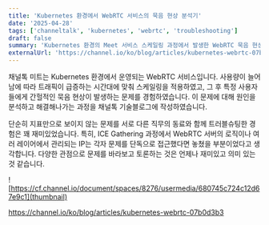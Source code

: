 ```yaml
---
title: 'Kubernetes 환경에서 WebRTC 서비스의 묵음 현상 분석기'
date: '2025-04-28'
tags: ['channeltalk', 'kubernetes', 'webrtc', 'troubleshooting']
draft: false
summary: 'Kubernetes 환경의 Meet 서비스 스케일링 과정에서 발생한 WebRTC 묵음 현상에 대해 원인을 분석하고 해결해나가는 과정을 채널톡 기술블로그에 작성하였습니다'
externalUrl: 'https://channel.io/ko/blog/articles/kubernetes-webrtc-07b0d3b3'
---
```


채널톡 미트는 Kubernetes 환경에서 운영되는 WebRTC 서비스입니다. 사용량이 늘어남에 따라 트래픽이 급증하는 시간대에 맞춰 스케일링을 적용하였고, 그 후 특정 사용자들에게 간헐적인 묵음 현상이 발생하는 문제를 경험하였습니다. 이 문제에 대해 원인을 분석하고 해결해나가는 과정을 채널톡 기술블로그에 작성하였습니다.

단순히 지표만으로 보이지 않는 문제를 서로 다른 직무의 동료와 함께 트러블슈팅한 경험은 꽤 재미있었습니다. 특히, ICE Gathering 과정에서 WebRTC 서버의 로직이나 여러 레이어에서 관리되는 IP는 각자 문제를 단독으로 접근했다면 놓쳤을 부분이었다고 생각합니다. 다양한 관점으로 문제를 바라보고 토론하는 것은 언제나 재미있고 의미 있는 것 같습니다.

![https://cf.channel.io/document/spaces/8276/usermedia/680745c724c12d67e9c1](thumbnail)

https://channel.io/ko/blog/articles/kubernetes-webrtc-07b0d3b3
